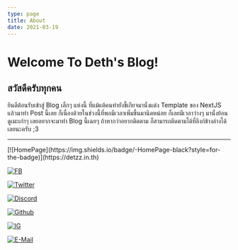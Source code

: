 ```yaml
---
type: page
title: About
date: 2021-03-19
---
```


# Welcome To Deth's Blog!
  ## สวัสดีครับทุกคน 
  ยินดีต้อนรับเข้าสู่ Blog เล็กๆ แห่งนี้ ที่แม้แต้คนทำยังขี้เกียจมานั่งแต่ง Template ของ NextJS แล้วมาทำ Post นี้เลย 
  ก็เนื่องด้วยในช่วงนี้ที่พอมีเวลาเพิ่มขึ้นมานิดหน่อย ก็เลยมีเวลาว่างๆ มานั่งย้อนดูเมะเก่าๆ เลยอยากจะมาทำ Blog นี้เฉยๆ ถ้าหากว่าอยากติดตาม ก็สามารถติดตามได้ที่ลิงก์ข้างล่างได้เลยนะครับ ;3

---

<div>
  [![HomePage](https://img.shields.io/badge/-HomePage-black?style=for-the-badge)](https://detzz.in.th)

  [![FB](https://img.shields.io/badge/Facebook-Geroge%20Deterk-1978F3?style=for-the-badge)](https://fb.com/detzz.in.th)

  [![Twitter](https://img.shields.io/badge/Twitter-@JojiDetzz-skyblue?&style=for-the-badge)](https://twitter.com/JojiDetzz)

  [![Discord](https://img.shields.io/badge/discord-katsuragi%232605-6C87D4?style=for-the-badge)](https://000198.xyz/w/discord)

  [![Github](https://img.shields.io/badge/Github-%40ProfDetermined-black?&style=for-the-badge)](https://github.com/ProfDetermined)
  
  [![IG](https://img.shields.io/badge/Instragram-%40detzz.th-82008F?style=for-the-badge)](https://instagram.com/detzz.th)
  
  <a href="mailto:me@detzz.in.th">![E-Mail](https://img.shields.io/badge/e--mail-me%40detzz.in.th-coral?style=for-the-badge)</a>
</div>
